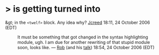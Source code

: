 => is getting turned into =&amp;gt; in the <tt>&lt;twelf></tt> block. Any idea why? [[User:Jcreed|Jcreed]] 18:11, 24 October 2006 (EDT)

: It must be something that got changed in the syntax highlighting module, ugh. I am due for another rewriting of that stupid module soon, looks like. — [[User:rsimmons|Rob]] (and his [[User talk:rsimmons|talk]]) 18:54, 24 October 2006 (EDT)